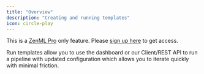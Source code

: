 ```yaml
---
title: "Overview"
description: "Creating and running templates"
icon: circle-play
---
```


This is a [ZenML Pro](https://zenml.io/pro) only feature. Please [sign up
here](https://cloud.zenml.io) to get access.

Run templates allow you to use the dashboard or our Client/REST API to run a pipeline with updated configuration which allows you to iterate quickly with minimal friction.


<CardGroup>
<Card title="Create a Run Template" icon="file-circle-plus" href="/latest/versions/0.66.0/how-to/create-and-run-templates/create-a-run-template" horizontal/> <Card title="Run a Template" icon="play" href="/latest/versions/0.66.0/how-to/create-and-run-templates/run-a-template" horizontal/>
</CardGroup>
